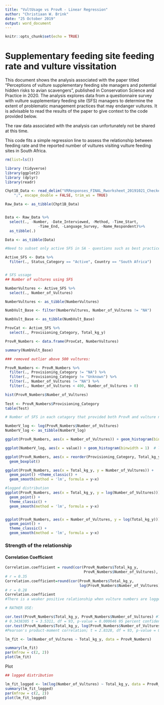 ```yaml
---
title: "VultUsage vs ProvR - Linear Regression"
author: "Christiaan W. Brink"
date: "25 October 2019"
output: word_document
---
```


```r
knitr::opts_chunk$set(echo = TRUE)
```

# Supplementary feeding site feeding rate and vulture vissitation

This document shows the analysis associated with the paper titled "Perceptions of vulture supplementary feeding site managers and potential hidden risks to avian scavengers", published in Conservation Science and Practice in 2020. The analysis explores data from a questionnaire survey with vulture supplementary feeding site (SFS) managers to determine the extent of problematic management practices that may endanger vultures. It is advisable to read the results of the paper to give context to the code provided below.

The raw data associated with the analysis can unfortunately not be shared at this time.

This code fits a simple regression line to assess the relationship between feeding rate and the reported number of vultures visiting vulture feeding sites in South Africa. 

```r
rm(list=ls())

library (tidyverse)
library(ggplot2)
library (dplyr)
library(readr)

Chpt1B_Data <- read_delim("VRResponses_FINAL_Rworksheet_20191021_CheckedRefined_ActiveSiteCatAdjusted.csv", 
    ";", escape_double = FALSE, trim_ws = TRUE)

Raw_Data <- as_tibble(Chpt1B_Data)


Data <- Raw_Data %>%
  select(., -Number, -Date_Interviewed, -Method, -Time_Start,
               -Time_End, -Language_Survey, -Name_Respondent)%>%
  as_tibble(.)

Data <- as_tibble(Data)
```

```r
#Need to subset only active SFS in SA - questions such as best practices are only relevent to currely active SFS.

Active_SFS <- Data %>%
  filter(., Status_Category == "Active", Country == "South Africa")


# SFS ussage 
## Number of vultures using SFS
```

```r

NumberVultures <- Active_SFS %>%
  select(., Number_of_Vultures)

NumberVultures <- as_tibble(NumberVultures)

NumbVult_Base <- filter(NumberVultures, Number_of_Vultures != "NA")

NumbVult_Base <- as_tibble(NumbVult_Base)

ProvCat <- Active_SFS %>%
  select(., Provisioning_Category, Total_kg_y)

ProvR_Numbers <- data.frame(ProvCat, NumberVultures)

```

```r

summary(NumbVult_Base)

```

```r

### removed outlier above 500 vultures:

ProvR_Numbers <- ProvR_Numbers %>%
  filter(., Provisioning_Category != "NA") %>%
  filter(., Provisioning_Category != "Unknown") %>%
  filter(., Number_of_Vultures != "NA") %>%
  filter(., Number_of_Vultures < 400, Number_of_Vultures > 0)

hist(ProvR_Numbers$Number_of_Vultures)
  
Test <- ProvR_Numbers$Provisioning_Category
table(Test)

# Number of SFS in each catagory that provided both ProvR and vulture numbers

```

```r
NumberV_log <- log(ProvR_Numbers$Number_of_Vultures)
NumberV_log <- as_tibble(NumberV_log)

```

```r

ggplot(ProvR_Numbers, aes(x = Number_of_Vultures)) + geom_histogram(binwidth = 20)

ggplot(NumberV_log, aes(x = value)) + geom_histogram(binwidth = 1)  # looks to be Normally distributed

ggplot(ProvR_Numbers, aes(x = reorder(Provisioning_Category, Total_kg_y), y = Number_of_Vultures)) + 
  geom_boxplot() 

ggplot(ProvR_Numbers, aes(x = Total_kg_y, y = Number_of_Vultures)) +
  geom_point() +theme_classic() + 
  geom_smooth(method = 'lm', formula = y~x)

#logged distribution
ggplot(ProvR_Numbers, aes(x = Total_kg_y, y = log(Number_of_Vultures))) + 
  geom_point() +
  theme_classic() +
  geom_smooth(method = 'lm', formula = y~x)


ggplot(ProvR_Numbers, aes(x = Number_of_Vultures, y = log(Total_kg_y))) + 
  geom_point() +
  theme_classic() +
  geom_smooth(method = 'lm', formula = y~x)

```

### Strength of the relationship

#### Correlation Coefficient

```r
Correlation.coefficient = round(cor(ProvR_Numbers$Total_kg_y,
                                    ProvR_Numbers$Number_of_Vultures), 2)
# r = 0.35
Correlation.coefficient=round(cor(ProvR_Numbers$Total_kg_y,
                                  log(ProvR_Numbers$Number_of_Vultures)), 2)
# r = 0.28
Correlation.coefficient
#There is a weaker positive ralationship when vulture numbers are logged.

# RATHER USE:

cor.test(ProvR_Numbers$Total_kg_y, ProvR_Numbers$Number_of_Vultures) #Testing correlation coefficient
# 0.3438305 t = 3.5311, df = 93, p-value = 0.000646 95 percent confidence interval: 0.1528817 0.5100301 sample estimates: cor  0.3438305 
cor.test(ProvR_Numbers$Total_kg_y, log(ProvR_Numbers$Number_of_Vultures))
#Pearson's product-moment correlation; t = 2.8328, df = 93, p-value = 0.005657 alternative hypothesis: true correlation is not equal to 0 95 percent confidence interval: 0.0851350 0.4574031   cor  0.2818421 

lm_fit <- lm(Number_of_Vultures ~ Total_kg_y, data = ProvR_Numbers)

summary(lm_fit)
par(mfrow = c(2, 2))
plot(lm_fit)

```

Plot

```r

## logged distribution 

lm_fit_logged <- lm(log(Number_of_Vultures) ~ Total_kg_y, data = ProvR_Numbers)
summary(lm_fit_logged)
par(mfrow = c(2, 2))
plot(lm_fit_logged)
```

